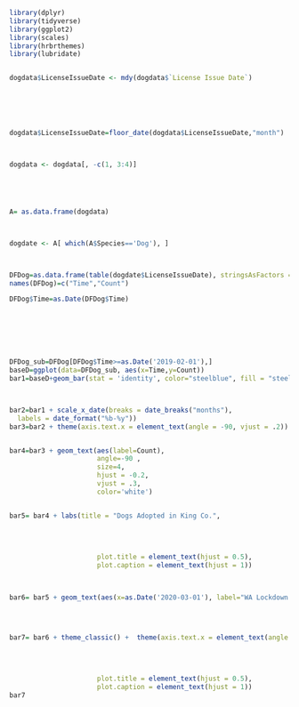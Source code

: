 ```{r}
library(dplyr)
library(tidyverse)
library(ggplot2)
library(scales)
library(hrbrthemes)
library(lubridate)


dogdata$LicenseIssueDate <- mdy(dogdata$`License Issue Date`)






dogdata$LicenseIssueDate=floor_date(dogdata$LicenseIssueDate,"month")



dogdata <- dogdata[, -c(1, 3:4)] 





A= as.data.frame(dogdata)



dogdate <- A[ which(A$Species=='Dog'), ]



DFDog=as.data.frame(table(dogdate$LicenseIssueDate), stringsAsFactors =FALSE)
names(DFDog)=c("Time","Count")

DFDog$Time=as.Date(DFDog$Time)







DFDog_sub=DFDog[DFDog$Time>=as.Date('2019-02-01'),]
baseD=ggplot(data=DFDog_sub, aes(x=Time,y=Count))
bar1=baseD+geom_bar(stat = 'identity', color="steelblue", fill = "steelblue" )



bar2=bar1 + scale_x_date(breaks = date_breaks("months"),
  labels = date_format("%b-%y"))  
bar3=bar2 + theme(axis.text.x = element_text(angle = -90, vjust = .2)) 


bar4=bar3 + geom_text(aes(label=Count),
                      angle=-90 ,
                      size=4,
                      hjust = -0.2,
                      vjust = .3,
                      color='white')


bar5= bar4 + labs(title = "Dogs Adopted in King Co.",
                                                                           subtitle= "From Jan 2019 - Jan 2021",
                                                                           x="Time", 
                                                                           y="Count",
                                                                           caption = "Source: King County") + theme(plot.subtitle = element_text(hjust = 0.5), 
                      plot.title = element_text(hjust = 0.5),
                      plot.caption = element_text(hjust = 1))
  


bar6= bar5 + geom_text(aes(x=as.Date('2020-03-01'), label="WA Lockdown 3/23/'20", y=1000), color="orange", angle=-90, size=3, vjust=.2 ) 

                


bar7= bar6 + theme_classic() +  theme(axis.text.x = element_text(angle = -90, vjust = .2)) +labs(title = "Dogs Adopted in King Co.",
                                                                           subtitle= "From Jan 2019 - Jan 2021",
                                                                           x="Time", 
                                                                           y="Count",
                                                                           caption = "Source: King County") + theme(plot.subtitle = element_text(hjust = 0.5), 
                      plot.title = element_text(hjust = 0.5),
                      plot.caption = element_text(hjust = 1))
bar7
```












